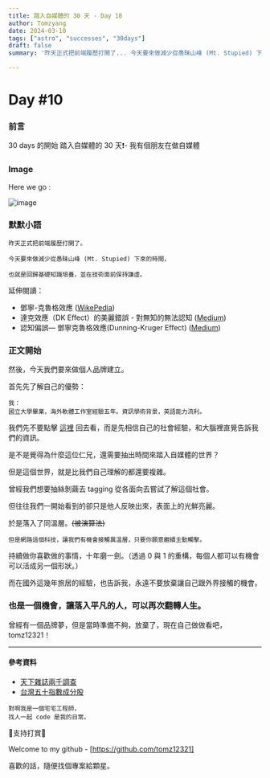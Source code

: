 ```yaml
---
title: 踏入自媒體的 30 天 - Day 10
author: Tomzyang
date: 2024-03-10
tags: ["astro", "successes", "30days"]
draft: false
summary: '昨天正式把前端履歷打開了... 今天要來做減少從愚昧山峰 (Mt. Stupied) 下來的時間...'

---
```

# Day #10

### 前言
30 days 的開始
踏入自媒體的 30 天❗️- 我有個朋友在做自媒體

### Image
Here we go :

![image](/static/images/hereWeGo.jpg)

### 默默小語

```
昨天正式把前端履歷打開了。

今天要來做減少從愚昧山峰 (Mt. Stupied) 下來的時間，

也就是回歸基礎知識培養，並在技術面前保持謙虛。
```
延伸閱讀：

- 鄧寧-克魯格效應 ([WikePedia](https://zh.wikipedia.org/zh-tw/%E9%84%A7%E5%AF%A7-%E5%85%8B%E9%AD%AF%E6%A0%BC%E6%95%88%E6%87%89))
- 達克效應（DK Effect）的美麗錯誤 - 對無知的無法認知 ([Medium](https://georgech3.medium.com/%E6%84%9A%E6%98%A7%E4%B9%8B%E5%B7%94-%E7%B5%95%E6%9C%9B%E4%B9%8B%E8%B0%B7-%E9%81%94%E5%85%8B%E6%95%88%E6%87%89-dk-effect-%E7%9A%84%E7%BE%8E%E9%BA%97%E9%8C%AF%E8%AA%A4-%E5%B0%8D%E7%84%A1%E7%9F%A5%E7%9A%84%E7%84%A1%E6%B3%95%E8%AA%8D%E7%9F%A5-a05b95ccb8a0))
- 認知偏誤— 鄧寧克魯格效應(Dunning-Kruger Effect) ([Medium](https://medium.com/vincent-chen/%E8%AA%8D%E7%9F%A5%E5%81%8F%E8%AA%A4-%E9%84%A7%E5%AF%A7%E5%85%8B%E9%AD%AF%E6%A0%BC%E6%95%88%E6%87%89-dunning-kruger-effect-d7cef7cf9eed))

### 正文開始

然後，今天我們要來做個人品牌建立。

首先先了解自己的優勢：
```
我：
國立大學畢業，海外軟體工作室經驗五年。資訊學術背景，英語能力流利。
```

我們先不要點擊 [這裡](/blog/day8) 回去看，而是先相信自己的社會經驗，和大腦裡直覺告訴我們的資訊。

是不是覺得為什麼這位仁兄，還需要抽出時間來踏入自媒體的世界？

但是這個世界，就是比我們自己理解的都還要複雜。

曾經我們想要抽絲剝繭去 tagging 從各面向去嘗試了解這個社會。

但往往我們一開始看到的卻只是他人反映出來，表面上的光鮮亮麗。

於是落入了同溫層。<strike>(被演算法)</strike>

```
但是網路這個科技，讓我們有機會接觸異溫層，只要你願意繼續主動觸擊。
```

持續做你喜歡做的事情，十年磨一劍。（透過 0 與 1 的重構，每個人都可以有機會可以活成另一個形狀。）

而在國外這幾年旅居的經驗，也告訴我，永遠不要放棄讓自己跟外界接觸的機會。
### 也是一個機會，讓落入平凡的人，可以再次翻轉人生。

曾經有一個品牌夢，但是當時準備不夠，放棄了，現在自己做做看吧，tomz12321！

---

#### 參考資料
- [天下雜誌兩千調查](https://web.cw.com.tw/cw2000database/news2020/index.html)
- [台灣五十指數成分股](https://taiwanindex.com.tw/indexes/TW50)

```
對啊我是一個宅宅工程師，
找人一起 code 是我的日常。
```

🔻支持打賞🔻

Welcome to my github - [https://github.com/tomz12321]

喜歡的話，隨便找個專案給顆星。
